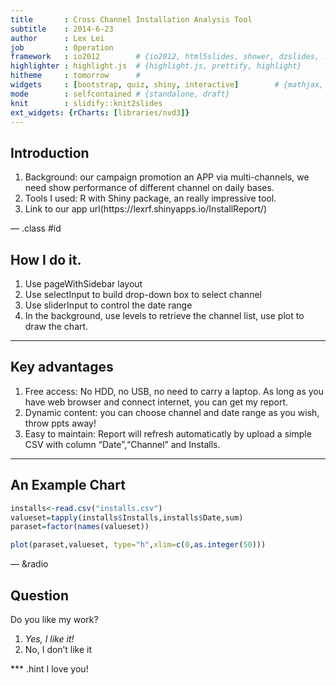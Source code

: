 ```yaml
---
title       : Cross Channel Installation Analysis Tool
subtitle    : 2014-6-23
author      : Lex Lei
job         : Operation
framework   : io2012        # {io2012, html5slides, shower, dzslides, ...}
highlighter : highlight.js  # {highlight.js, prettify, highlight}
hitheme     : tomorrow      # 
widgets     : [bootstrap, quiz, shiny, interactive]        # {mathjax, quiz, bootstrap}
mode        : selfcontained # {standalone, draft}
knit        : slidify::knit2slides
ext_widgets: {rCharts: [libraries/nvd3]}
---
```


## Introduction

1. Background: our campaign promotion an APP via multi-channels, we need show performance of different channel on daily bases.
2. Tools I used: R with Shiny package, an really impressive tool.
3. Link to our app url(https://lexrf.shinyapps.io/InstallReport/)

--- .class #id 

## How I do it.

1. Use pageWithSidebar layout
2. Use selectInput to build drop-down box to select channel
3. Use sliderInput to control the date range
4. In the background, use levels to retrieve the channel list, use plot to draw the chart.

---

## Key advantages

1. Free access: No HDD, no USB, no need to carry a laptop. As long as you have web browser and connect internet, you can get my report. 
2. Dynamic content: you can choose channel and date range as you wish, throw ppts away!
3. Easy to maintain: Report will refresh automaticatly by upload a simple CSV with column "Date","Channel" and Installs.

---

## An Example Chart

```r

installs<-read.csv("installs.csv")
valueset=tapply(installs$Installs,installs$Date,sum)
paraset=factor(names(valueset))

plot(paraset,valueset, type="h",xlim=c(0,as.integer(50)))
```

--- &radio

## Question 

Do you like my work?

1. _Yes, I like it!_
2. No, I don't like it

*** .hint
I love you!




